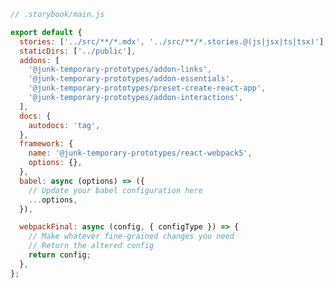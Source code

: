 ```js
// .storybook/main.js

export default {
  stories: ['../src/**/*.mdx', '../src/**/*.stories.@(js|jsx|ts|tsx)'],
  staticDirs: ['../public'],
  addons: [
    '@junk-temporary-prototypes/addon-links',
    '@junk-temporary-prototypes/addon-essentials',
    '@junk-temporary-prototypes/preset-create-react-app',
    '@junk-temporary-prototypes/addon-interactions',
  ],
  docs: {
    autodocs: 'tag',
  },
  framework: {
    name: '@junk-temporary-prototypes/react-webpack5',
    options: {},
  },
  babel: async (options) => ({
    // Update your babel configuration here
    ...options,
  }),

  webpackFinal: async (config, { configType }) => {
    // Make whatever fine-grained changes you need
    // Return the altered config
    return config;
  },
};
```
